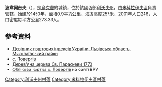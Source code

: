 {{coord|49|31|19|N|23|46|2|E|scale:100000|display=title}}

'''波韋爾吉夫'''（{{lang-uk|Повергів}}），是[[烏克蘭|烏克蘭]]的城鎮，位於該國西部[[利沃夫州|利沃夫州]]，由[[米科拉伊夫區|米科拉伊夫區]]負責管轄，始建於1450年，面積0.9平方公里，海拔高度257米，2001年人口246，人口密度每平方公里273.33人。

==參考資料==
*[https://web.archive.org/web/20160216134314/http://www.uaidx.com/13/292/index Довідник поштових індексів України. Львівська область. Миколаївський район]
*[http://w1.c1.rada.gov.ua/pls/z7503/A005?rf7571=20195 с. Повергів]
* [http://decerkva.org.ua/poverhiv.html Дерев'яна церква Св. Параскеви 1770] {{Wayback|url=http://decerkva.org.ua/poverhiv.html |date=20200129154445 }}
* [http://w1.c1.rada.gov.ua/pls/z7503/A005?rf7571=20195 Облікова картка с. Повергів] на сайті ВРУ

[[Category:利沃夫州村落|Category:利沃夫州村落]]
[[Category:米科拉伊夫區村落|Category:米科拉伊夫區村落]]


{{Lviv-geo-stub}}